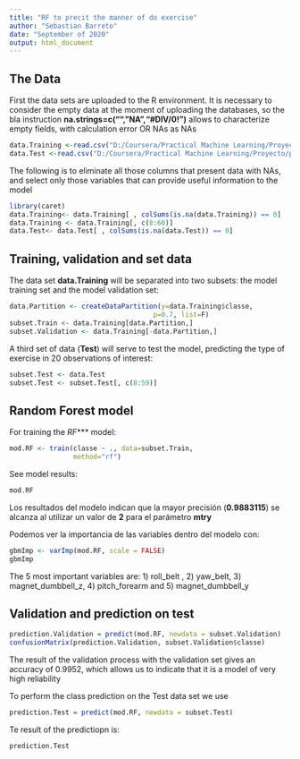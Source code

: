 ---
title: "RF to precit the manner of do exercise"
author: "Sebastian Barreto"
date: "September of 2020"
output: html_document
---

## The Data

First the data sets are uploaded to the R environment. It is necessary to consider the empty data at the moment of uploading the databases, so the bla instruction **na.strings=c("","NA","#DIV/0!")** allows to characterize empty fields, with calculation error OR NAs as NAs

```{r 1, include=T}
data.Training <-read.csv("D:/Coursera/Practical Machine Learning/Proyecto/pml-training.csv", na.strings=c("","NA","#DIV/0!"))
data.Test <-read.csv("D:/Coursera/Practical Machine Learning/Proyecto/pml-testing.csv", na.strings=c("","NA","#DIV/0!"))
```

The following is to eliminate all those columns that present data with NAs, and select only those variables that can provide useful information to the model

```{r 2, include=T}
library(caret)
data.Training<- data.Training[ , colSums(is.na(data.Training)) == 0]
data.Training <- data.Training[, c(8:60)]
data.Test<- data.Test[ , colSums(is.na(data.Test)) == 0]
```

## Training, validation and set data

The data set **data.Training** will be separated into two subsets: the model training set and the model validation set:

```{r 3, include=T}
data.Partition <- createDataPartition(y=data.Training$classe,
                                    p=0.7, list=F)
subset.Train <- data.Training[data.Partition,]
subset.Validation <- data.Training[-data.Partition,]
```

A third set of data (**Test**) will serve to test the model, predicting the type of exercise in 20 observations of interest:

```{r 4, include=T}
subset.Test <- data.Test
subset.Test <- subset.Test[, c(8:59)]
```

## Random Forest model

For training the *RF**** model:

```{r 5, include=T}
mod.RF <- train(classe ~ ., data=subset.Train,
                method="rf")
```

See model results:

```{r 6, include=T}
mod.RF
```

Los resultados del modelo indican que la mayor precisión (**0.9883115**) se alcanza al utilizar un valor de **2** para el parámetro **mtry**

Podemos ver la importancia de las variables dentro del modelo con:

```{r d, include=T}
gbmImp <- varImp(mod.RF, scale = FALSE)
gbmImp
```

The 5 most important variables are: 1) roll_belt , 2) yaw_belt, 3) magnet_dumbbell_z, 4) pitch_forearm and 5) magnet_dumbbell_y   

## Validation and prediction on test

```{r 7, include=T}
prediction.Validation = predict(mod.RF, newdata = subset.Validation)
confusionMatrix(prediction.Validation, subset.Validation$classe)
```

The result of the validation process with the validation set gives an accuracy of 0.9952, which allows us to indicate that it is a model of very high reliability

To perform the class prediction on the Test data set we use

```{r 8, include=T}
prediction.Test = predict(mod.RF, newdata = subset.Test)
```

Te result of the predictiopn is:

```{r sd, include=T}
prediction.Test
```